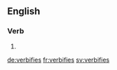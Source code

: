 ==English==

===Verb===
{{head|en|verb form}}

# {{en-third-person singular of|verbify}}

[[de:verbifies]]
[[fr:verbifies]]
[[sv:verbifies]]